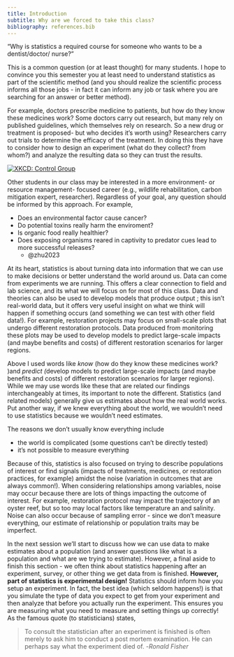 ```yaml
---
title: Introduction
subtitle: Why are we forced to take this class?
bibliography: references.bib
---
```


"Why is statistics a required course for someone who wants to be a
dentist/doctor/ nurse?"

This is a common question (or at least thought) for many students. I hope to
convince you this semester you at least need to understand statistics as part of
the scientific method (and you should realize the scientific process informs all
those jobs - in fact it can inform any job or task where you are searching for
an answer or better method).

For example, doctors prescribe medicine to patients, but how do they know these
medicines work? Some doctors carry out research, but many rely on published
guidelines, which themselves rely on research. So a new drug or treatment is
proposed- but who decides it's worth using? Researchers carry out trials to
determine the efficacy of the treatment. In doing this they have to consider how
to design an experiment (what do they collect? from whom?) and analyze the
resulting data so they can trust the results.

[![XKCD: Control
Group](https://imgs.xkcd.com/comics/control_group_2x.png){fig-align="center"}](https://xkcd.com/2576/)

Other students in our class may be interested in a more environment- or resource
management- focused career (e.g., wildlife rehabilitation, carbon mitigation
expert, researcher). Regardless of your goal, any question should be informed by
this approach. For example,

-   Does an environmental factor cause cancer?
-   Do potential toxins really harm the enviroment?
-   Is organic food really healthier?
-   Does exposing organisms reared in captivity to predator cues lead to more
    successful releases?
    -   @zhu2023

```{=html}
<!--
may add some papers/references here when I figure out zotero integration
-->
```
At its heart, statistics is about turning data into information that we can use
to make decisions or better understand the world around us. Data can come from
experiments we are running. This offers a clear connection to field and lab
science, and its what we will focus on for most of this class. Data and theories
can also be used to develop models that produce output ; this isn't real-world
data, but it offers very useful insight on what we think will happen if
something occurs (and something we can test with other field data!). For
example, restoration projects may focus on small-scale plots that undergo
different restoration protocols. Data produced from monitoring these plots may
be used to develop models to predict large-scale impacts (and maybe benefits and
costs) of different restoration scenarios for larger regions.

Above I used words like *know* (how do they know these medicines work? )and
*predict (*develop models to predict large-scale impacts (and maybe benefits and
costs) of different restoration scenarios for larger regions). While we may use
words like these that are related our findings interchangeably at times, its
important to note the different. Statistics (and related models) generally give
us estimates about how the real world works. Put another way, if we knew
everything about the world, we wouldn't need to use statistics because we
wouldn't need estimates.

The reasons we don't usually know everything include

-   the world is complicated (some questions can't be directly tested)
-   it's not possible to measure everything

Because of this, statistics is also focused on trying to describe populations of
interest or find signals (impacts of treatments, medicines, or restoration
practices, for example) amidst the noise (variation in outcomes that are always
common!). When considering relationships among variables, noise may occur
because there are lots of things impacting the outcome of interest. For example,
restoration protocol may impact the trajectory of an oyster reef, but so too may
local factors like temperature an and salinity. Noise can also occur because of
sampling error - since we don't measure everything, our estimate of relationship
or population traits may be imperfect.

In the next session we'll start to discuss how we can use data to make estimates
about a population (and answer questions like what is a population and what are
we trying to estimate). However, a final aside to finish this section - we often
think about statistics happening after an experiment, survey, or other thing we
get data from is finished. **However, part of statistics is experimental
design!** Statistics should inform how you setup an experiment. In fact, the
best idea (which seldom happens!) is that you simulate the type of data you
expect to get from your experiment and then analyze that before you actually run
the experiment. This ensures you are measuring what you need to measure and
setting things up correctly! As the famous quote (to statisticians) states,

> To consult the statistician after an experiment is finished is often merely to
> ask him to conduct a post mortem examination. He can perhaps say what the
> experiment died of. -*Ronald Fisher*
